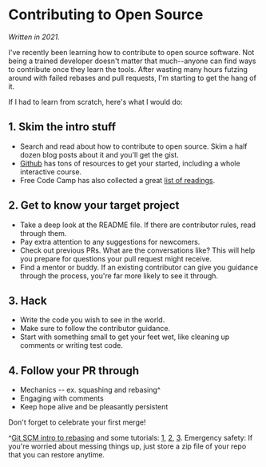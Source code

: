 # Contributing to Open Source

*Written in 2021.*

I've recently been learning how to contribute to open source software. Not being a trained developer doesn't matter that much--anyone can find ways to contribute once they learn the tools. After wasting many hours futzing around with failed rebases and pull requests, I'm starting to get the hang of it.

If I had to learn from scratch, here's what I would do:

## 1. Skim the intro stuff

- Search and read about how to contribute to open source. Skim a half dozen blog posts about it and you'll get the gist.
- [Github](https://opensource.guide/how-to-contribute/) has tons of resources to get your started, including a whole interactive course.
- Free Code Camp has also collected a great [list of readings](https://github.com/freeCodeCamp/how-to-contribute-to-open-source).

## 2. Get to know your target project

- Take a deep look at the README file. If there are contributor rules, read through them.
- Pay extra attention to any suggestions for newcomers.
- Check out previous PRs. What are the conversations like? This will help you prepare for questions your pull request might receive.
- Find a mentor or buddy. If an existing contributor can give you guidance through the process, you're far more likely to see it through.

## 3. Hack

- Write the code you wish to see in the world.
- Make sure to follow the contributor guidance.
- Start with something small to get your feet wet, like cleaning up comments or writing test code.

## 4. Follow your PR through

- Mechanics -- ex. squashing and rebasing^
- Engaging with comments
- Keep hope alive and be pleasantly persistent

Don't forget to celebrate your first merge!

^[Git SCM intro to rebasing](https://git-scm.com/book/en/v2/Git-Branching-Rebasing) and some tutorials: [1](https://github.com/openedx/edx-platform/wiki/How-to-Rebase-a-Pull-Request), [2](https://www.digitalocean.com/community/tutorials/how-to-rebase-and-update-a-pull-request), [3](https://anavarre.net/how-to-rebase-a-github-pull-request/). Emergency safety:  If you're worried about messing things up, just store a zip file of your repo that you can restore anytime.
